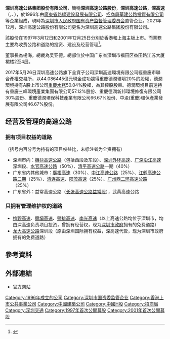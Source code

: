 {{otheruses|深圳市道路|subject=负责管理高速公路的深圳市国有公司|other=深圳市的高速公路}}
'''深圳高速公路集团股份有限公司'''，簡稱'''深圳高速公路股份'''，'''深圳高速公路'''，'''深高速'''（{{lang-en|Shenzhen Expressway Company Limited}}，{{hkex|0548}}、{{sse|600548}}），於1996年由[[廣東省路橋建設發展有限公司|廣東省路橋建設發展有限公司]]、[[招商局華建公路投資有限公司|招商局華建公路投資有限公司]]等企業組成，現時為[[深圳市人民政府国有资产监督管理委员会|深圳市人民政府国有资产监督管理委员会]]直管企业。2021年12月，深圳高速公路股份有限公司更名为深圳高速公路集团股份有限公司。

該股份在1997年3月12日和2001年12月25日分別於香港和上海主板上市。而業務主要為收费公路和道路的投资、建设及经营管理<ref>{{Cite web |url=http://www.sz-expressway.com/category.aspx?NodeID=7 |title=深圳高速公路股份有限公司簡介 |access-date=2013-06-02 |archive-url=https://web.archive.org/web/20130529105408/http://www.sz-expressway.com/category.aspx?NodeID=7 |archive-date=2013-05-29 |dead-url=yes }}</ref>。

董事長為楊海，總裁為吴亚德。總部位於中国广东省深圳市福田区益田路江苏大厦裙楼2至4层。

2017年5月26日深圳高速公路旗下全資子公司深圳高速環境有限公司經重慶市聯合產權交易所，以44.086445億元現金成功競得重慶德潤環境20%的股權，德潤環境持有A股上市公司[[重慶水務|重慶水務]]50.04%股權，為其控股股東。德潤環境目前還持有重慶三峰環境產業集團有限公司57.12%股份、重慶德潤新邦環境修復有限公司30%股份、重慶德潤環保科技產業有限公司66.67%股份、中渝(重慶)環保產業發展有限公司46.67%股份。

== 经营及管理的高速公路 ==
=== 拥有项目权益的道路 ===
（括号内百分号为持有的项目权益比，未标注者为全资拥有）
*深圳市内：[[机荷高速公路|機荷高速公路]]（包括西段及东段）、[[深圳外环高速公路|深圳外环高速]]、[[广深沿江高速|广深沿江高速]]深圳段、[[水官高速公路|水官高速公路]]（50%）、[[清平高速公路|清平高速公路]]一期（40%）
*广东省内其他城市：[[广梧高速公路|廣梧高速]]（30%）、[[中江高速公路|中江高速公路]]（25%）、[[江鹤高速公路|江鹤高速公路二期]]（25%）、[[清连高速公路|清连高速]]、[[阳茂高速公路|阳茂高速]]（25%）、[[广州西二环高速公路|广州西二环高速公路]]（25%）
*广东省外：益常高速公路（[[长张高速公路|长张高速公路]][[长张高速益长段|益常段]]），武黄高速公路

=== 只拥有管理维护权的道路 ===
* [[梅觀高速|梅觀高速]]、[[鹽壩高速|鹽壩高速]]、[[鹽排高速|鹽排高速]]、[[南光高速公路|南光高速]]（以上高速公路均位于深圳市，均由深高速负责项目投资，曾拥有经营权，现为[[深圳市政府|深圳市政府]]拥有的免费道路）
*[[龙大高速公路|龙大高速公路]]深圳段（原由深圳国际拥有权益，深高速代管，现为深圳市政府拥有的免费道路）

==參考資料==
{{reflist}}

==外部連結==
*[https://www.sz-expressway.com 官方网站] {{Wayback|url=https://www.sz-expressway.com/ |date=20220106085741 }}

[[Category:1996年成立的公司|Category:1996年成立的公司]]
[[Category:深圳市国资委监管企业|Category:深圳市国资委监管企业]]
[[Category:香港上市公共事業公司|Category:香港上市公共事業公司]]
[[Category:中國建築公司|Category:中國建築公司]]
[[Category:中國H股|Category:中國H股]]
[[Category:招商局|Category:招商局]]
[[Category:深圳交通|Category:深圳交通]]
[[Category:1997年首次公開募股|Category:1997年首次公開募股]]
[[Category:2001年首次公開募股|Category:2001年首次公開募股]]